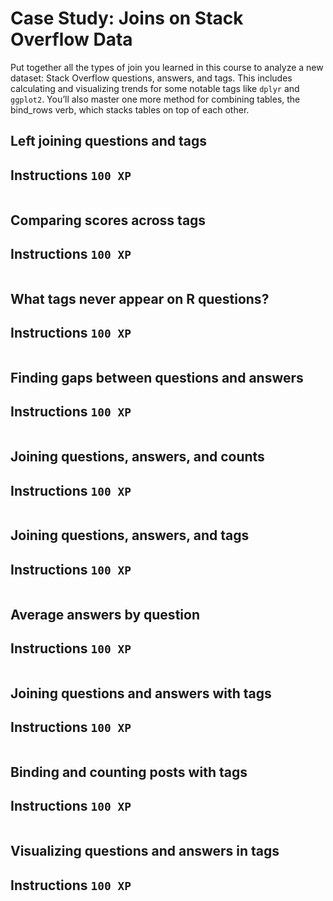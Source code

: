 # Case Study: Joins on Stack Overflow Data

Put together all the types of join you learned in this course to analyze a new
dataset: Stack Overflow questions, answers, and tags. This includes calculating
and visualizing trends for some notable tags like `dplyr` and `ggplot2`. You'll 
also master one more method for combining tables, the bind_rows verb, which 
stacks tables on top of each other.

## Left joining questions and tags

## Instructions `100 XP` {.unnumbered}

```.r

```

## Comparing scores across tags

## Instructions `100 XP` {.unnumbered}

```.r

```

## What tags never appear on R questions?

## Instructions `100 XP` {.unnumbered}

```.r

```

## Finding gaps between questions and answers

## Instructions `100 XP` {.unnumbered}

```.r

```

## Joining questions, answers, and counts

## Instructions `100 XP` {.unnumbered}

```.r

```

## Joining questions, answers, and tags

## Instructions `100 XP` {.unnumbered}

```.r

```

## Average answers by question

## Instructions `100 XP` {.unnumbered}

```.r

```

## Joining questions and answers with tags

## Instructions `100 XP` {.unnumbered}

```.r

```

## Binding and counting posts with tags

## Instructions `100 XP` {.unnumbered}

```.r

```

## Visualizing questions and answers in tags

## Instructions `100 XP` {.unnumbered}

```.r

```
